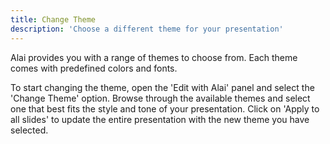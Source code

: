 ```yaml
---
title: Change Theme
description: 'Choose a different theme for your presentation'
---
```


Alai provides you with a range of themes to choose from. Each theme comes with predefined colors and fonts.

<Steps>
  <Step title="Open 'Edit with Alai' Panel">
    To start changing the theme, open the 'Edit with Alai' panel and select the 'Change Theme' option.
  </Step>
  <Step title="Choose a New Theme">
    Browse through the available themes and select one that best fits the style and tone of your presentation.
  </Step>
  <Step title="Apply to All Slides">
    Click on 'Apply to all slides' to update the entire presentation with the new theme you have selected.
  </Step>
</Steps>